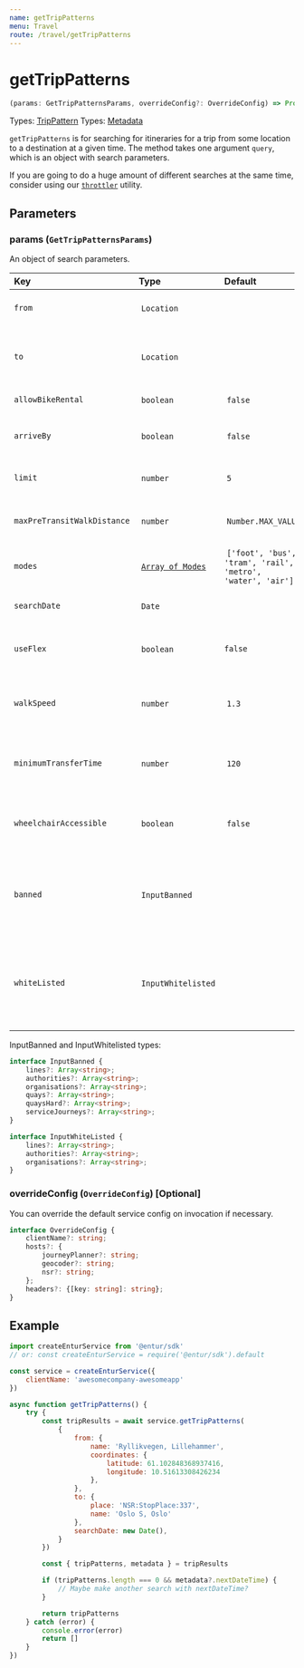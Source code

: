 ```yaml
---
name: getTripPatterns
menu: Travel
route: /travel/getTripPatterns
---
```


# getTripPatterns

```typescript
(params: GetTripPatternsParams, overrideConfig?: OverrideConfig) => Promise<{ tripPatterns: Array<TripPattern>, metadata?: Metadata }>
```

Types: [TripPattern](flow-types/TripPattern.js)
Types: [Metadata](types/Metadata.ts)

`getTripPatterns` is for searching for itineraries for a trip from some location to a destination at a given time. The method takes one argument `query`, which is an object with search parameters.

If you are going to do a huge amount of different searches at the same time, consider using our [`throttler`](/utils/throttler) utility.

## Parameters

### params (`GetTripPatternsParams`)
An object of search parameters.

| Key                         | Type               | Default   | Description |
|:----------------------------|:-------------------|:----------|:------------|
| `from`                      | `Location`         |          | The location to search for travels from. |
| `to`                        | `Location`         |          | The destination location to search for travels to. |
| `allowBikeRental`           | `boolean`          | `false` | Is bike rental allowed? |
| `arriveBy`                  | `boolean`          | `false` | Depart by `searchDate`, or arrive by `searchDate` |
| `limit`                     | `number`           | `5`      | Limit result to this number of trip patterns |
| `maxPreTransitWalkDistance` | `number`           | `Number.MAX_VALUE` | Max walk distance for access/egress legs. |
| `modes`                     | [`Array of Modes`](#leg-mode) | `['foot', 'bus', 'tram', 'rail', 'metro', 'water', 'air']` | modes of transport to include in trip |
| `searchDate`                | `Date`             | | When to calculate patterns |
| `useFlex`                   | `boolean`          | `false`  | Whether to allow flexible search results or not |
| `walkSpeed`                 | `number`           | `1.3`    | The walk speed to use in searches in meters per second |
| `minimumTransferTime`       | `number`           | `120`    | The minimum transfer time to use in searches in seconds |
| `wheelchairAccessible`      | `boolean`          | `false`  | Include only stops which are wheelchair accessible |
| `banned`                    | `InputBanned`      |          | Parameters for indicating authorities, lines or quays not be used in the trip patterns  |
| `whiteListed`               | `InputWhitelisted` |          | Parameters for indicating the only authorities, lines or quays to be used in the trip patterns |

InputBanned and InputWhitelisted types:

```typescript
interface InputBanned {
    lines?: Array<string>;
    authorities?: Array<string>;
    organisations?: Array<string>;
    quays?: Array<string>;
    quaysHard?: Array<string>;
    serviceJourneys?: Array<string>;
}

interface InputWhiteListed {
    lines?: Array<string>;
    authorities?: Array<string>;
    organisations?: Array<string>;
}
```

### overrideConfig (`OverrideConfig`) [Optional]

You can override the default service config on invocation if necessary.

```typescript
interface OverrideConfig {
    clientName?: string;
    hosts?: {
        journeyPlanner?: string;
        geocoder?: string;
        nsr?: string;
    };
    headers?: {[key: string]: string};
}
```

## Example

```javascript
import createEnturService from '@entur/sdk'
// or: const createEnturService = require('@entur/sdk').default

const service = createEnturService({
    clientName: 'awesomecompany-awesomeapp'
})

async function getTripPatterns() {
    try {
        const tripResults = await service.getTripPatterns(
            {
                from: {
                    name: 'Ryllikvegen, Lillehammer',
                    coordinates: {
                        latitude: 61.102848368937416,
                        longitude: 10.51613308426234
                    },
                },
                to: {
                    place: 'NSR:StopPlace:337',
                    name: 'Oslo S, Oslo'
                },
                searchDate: new Date(),
            }
        })

        const { tripPatterns, metadata } = tripResults

        if (tripPatterns.length === 0 && metadata?.nextDateTime) {
            // Maybe make another search with nextDateTime?
        }

        return tripPatterns
    } catch (error) {
        console.error(error)
        return []
    }
})
```
